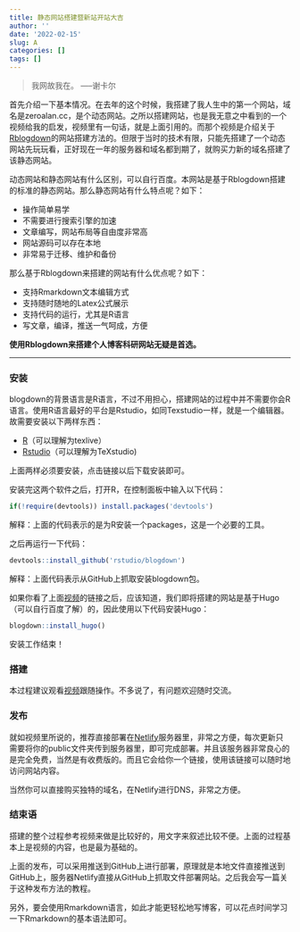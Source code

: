 ```yaml
---
title: 静态网站搭建暨新站开站大吉
author: ''
date: '2022-02-15'
slug: A
categories: []
tags: []
---
```

> 我网故我在。       -----谢卡尔

首先介绍一下基本情况。在去年的这个时候，我搭建了我人生中的第一个网站，域名是zeroalan.cc，是个动态网站。之所以搭建网站，也是我无意之中看到的一个视频给我的启发，视频里有一句话，就是上面引用的。而那个视频是介绍关于[Rblogdown](https://b23.tv/NGR1EXj)的网站搭建方法的。但限于当时的技术有限，只能先搭建了一个动态网站先玩玩看，正好现在一年的服务器和域名都到期了，就购买力新的域名搭建了该静态网站。

动态网站和静态网站有什么区别，可以自行百度。本网站是基于Rblogdown搭建的标准的静态网站。那么静态网站有什么特点呢？如下：

- 操作简单易学
- 不需要进行搜索引擎的加速
- 文章编写，网站布局等自由度非常高
- 网站源码可以存在本地
- 非常易于迁移、维护和备份

那么基于Rblogdown来搭建的网站有什么优点呢？如下：

- 支持Rmarkdown文本编辑方式
- 支持随时随地的Latex公式展示
- 支持代码的运行，尤其是R语言
- 写文章，编译，推送一气呵成，方便

**使用Rblogdown来搭建个人博客科研网站无疑是首选。**

---

### 安装

blogdown的背景语言是R语言，不过不用担心，搭建网站的过程中并不需要你会R语言。使用R语言最好的平台是Rstudio，如同Texstudio一样，就是一个编辑器。故需要安装以下两样东西：

- [R](https://cran.r-project.org/)（可以理解为texlive）
- [Rstudio](https://www.rstudio.com/)（可以理解为TeXstudio)

上面两样必须要安装，点击链接以后下载安装即可。

安装完这两个软件之后，打开R，在控制面板中输入以下代码：

```R
if(!require(devtools)) install.packages('devtools')
```

解释：上面的代码表示的是为R安装一个packages，这是一个必要的工具。

之后再运行一下代码：

```R
devtools::install_github('rstudio/blogdown')
```

解释：上面代码表示从GitHub上抓取安装blogdown包。

如果你看了上面[视频](https://b23.tv/NGR1EXj)的链接之后，应该知道，我们即将搭建的网站是基于Hugo（可以自行百度了解）的，因此使用以下代码安装Hugo：

```R
blogdown::install_hugo()
```

安装工作结束！

### 搭建

本过程建议观看[视频](https://b23.tv/NGR1EXj)跟随操作。不多说了，有问题欢迎随时交流。

### 发布

就如视频里所说的，推荐直接部署在[Netlify](https://www.netlify.com/)服务器里，非常之方便，每次更新只需要将你的public文件夹传到服务器里，即可完成部署。并且该服务器非常良心的是完全免费，当然是有收费版的。而且它会给你一个链接，使用该链接可以随时地访问网站内容。

当然你可以直接购买独特的域名，在Netlify进行DNS，非常之方便。

### 结束语

搭建的整个过程参考视频来做是比较好的，用文字来叙述比较不便。上面的过程基本上是视频的内容，也是最为基础的。

上面的发布，可以采用推送到GitHub上进行部署，原理就是本地文件直接推送到GitHub上，服务器Netlify直接从GitHub上抓取文件部署网站。之后我会写一篇关于这种发布方法的教程。

另外，要会使用Rmarkdown语言，如此才能更轻松地写博客，可以花点时间学习一下Rmarkdown的基本语法即可。

